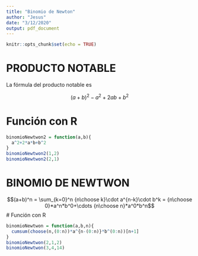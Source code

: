 ```yaml
---
title: "Binomio de Newton"
author: "Jesus"
date: "3/12/2020"
output: pdf_document
---
```


```r
knitr::opts_chunk$set(echo = TRUE)
```

# PRODUCTO NOTABLE

La fórmula del producto notable es

$$(a+b)^2 - a^2+2ab+b^2$$

# Función con R

```r
binomioNewtwon2 = function(a,b){
  a^2+2*a*b+b^2
}
binomioNewtwon2(1,2)
binomioNewtwon2(2,1)
```
# BINOMIO DE NEWTWON

$$(a+b)^n = \sum_{k=0}^n {n\choose k}\cdot a^{n-k}\cdot b^k = {n\choose 0}*a^n*b^0+\cdots {n\choose n}*a^0*b^n$$
# Función con R
```r
binomioNewtwon = function(a,b,n){
  cumsum(choose(n,(0:n))*a^{n-(0:n)}*b^(0:n))[n+1]
}
binomioNewtwon(2,1,2)
binomioNewtwon(3,4,14)
```